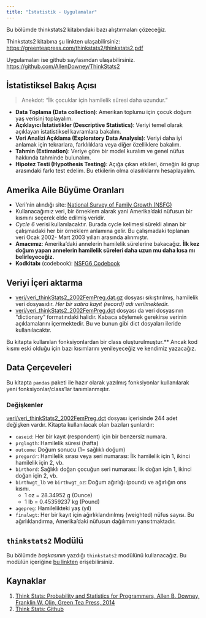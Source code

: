 ```yaml
---
title: "İstatistik - Uygulamalar"
---
```


Bu bölümde thinkstats2 kitabındaki bazı alıştırmaları çözeceğiz.

Thinkstats2 kitabına şu linkten ulaşabilirsiniz: <https://greenteapress.com/thinkstats2/thinkstats2.pdf>

Uygulamaları ise github sayfasından ulaşabilirsiniz. <https://github.com/AllenDowney/ThinkStats2>

## İstatistiksel Bakış Açısı

> Anekdot: "İlk çocuklar için hamilelik süresi daha uzundur."

- **Data Toplama (Data collection)**: Amerikan toplumu için çocuk doğum yaş verisini toplayalım.
- **Açıklayıcı İstatistikler (Descriptive Statistics)**: Veriyi temel olarak açıklayan istatistiksel kavramlara bakalım.
- **Veri Analizi Açıklama (Exploratory Data Analysis)**: Veriyi daha iyi anlamak için tekrarlara, farklılıklara veya diğer özelliklere bakalım.
- **Tahmin (Estimation)**: Veriye göre bir model kuralım ve genel nüfus hakkında tahminde bulunalım.
- **Hipotez Testi (Hypothesis Testing)**: Açığa çıkan etkileri, örneğin iki grup arasındaki farkı test edelim. Bu etkilerin olma olasılıklarını hesaplayalım.

## Amerika Aile Büyüme Oranları

- Veri'nin alındığı site: [National Survey of Family Growth (NSFG)](http://cdc.gov/nchs/nsfg.htm)
- Kullanacağımız veri, bir örneklem alarak yani Amerika'daki nüfusun bir kısmını seçerek elde edilmiş veridir.
- *Cycle 6* verisi kullanılacaktır. Burada cycle kelimesi sürekli alınan bir çalışmadaki her bir örneklem anlamına gelir. Bu çalışmadaki toplanan veri Ocak 2002- Mart 2003 yılları arasında alınmıştır.
- **Amacımız**: Amerika'daki annelerin hamilelik sürelerine bakacağız. **İlk kez doğum yapan annelerin hamilelik süreleri daha uzun mu daha kısa mı belirleyeceğiz.**
- **Kodkitabı** (codebook): [NSFG6 Codebook](https://www.cdc.gov/nchs/nsfg/nsfg_cycle6.htm)

## Veriyi İçeri aktarma

- [veri/veri_thinkStats2_2002FemPreg.dat.gz](../../../veri/veri_thinkStats2_2002FemPreg.dat.gz) dosyası sıkıştırılmış, hamilelik veri dosyasıdır. *Her bir satıra kayıt (record) adı verilmektedir.*
- [veri/veri_thinkStats2_2002FemPreg.dct](../../../veri/veri_thinkStats2_2002FemPreg.dct) dosyası da veri dosyasının "dictionary" formatındaki halidir. Kabaca söylemek gerekirse verinin açıklamalarını içermektedir. Bu ve bunun gibi dict dosyaları ileride kullanılacaktır.

::: {.callout-caution}
Bu kitapta kullanılan fonksiyonlardan bir class oluşturulmuştur.** Ancak kod kısmı eski olduğu için bazı kısımlarını yenileyeceğiz ve kendimiz yazacağız.
:::

## Data Çerçeveleri

Bu kitapta `pandas` paketi ile hazır olarak yazılmış fonksiyonlar kullanılarak yeni fonksiyonlar/class'lar tanımlanmıştır.

### Değişkenler

[veri/veri_thinkStats2_2002FemPreg.dct](../../../veri/veri_thinkStats2_2002FemPreg.dct) dosyası içerisinde 244 adet değişken vardır. Kitapta kullanılacak olan bazıları şunlardır:

- `caseid`: Her bir kayıt (respondent) için bir benzersiz numara.
- `prglngth`: Hamilelik süresi (hafta)
- `outcome`: Doğum sonucu (1= sağlıklı doğum)
- `pregordr`: Hamilelik sırası veya seri numarası: İlk hamilelik için 1, ikinci hamilelik için 2, vb.
- `birthord`: Sağlıklı doğan çocuğun seri numarası: İlk doğan için 1, ikinci doğan için 2, vb.
- `birthwgt_lb` ve `birthwgt_oz`: Doğum ağırlığı (pound) ve ağırlığın ons kısmı. 
  - 1 oz = 28.34952 g (Ounce)
  - 1 lb = 0.45359237 kg (Pound)
- `agepreg`: Hamilelikteki yaş (yıl)
- `finalwgt`: Her bir kayıt için ağırlıklandırılmış (weighted) nüfus sayısı. Bu ağırlıklandırma, Amerika'daki nüfusun dağılımını yansıtmaktadır.

## `thinkstats2` Modülü

Bu bölümde *başkasının* yazdığı `thinkstats2` modülünü kullanacağız. Bu modülün içeriğine [bu linkten](thinkStats2/) erişebilirsiniz.

## Kaynaklar

1. [Think Stats: Probability and Statistics for Programmers, Allen B. Downey, Franklin W. Olin, Green Tea Press, 2014](https://greenteapress.com/thinkstats2/thinkstats2.pdf)
2. [Think Stats: Github](https://github.com/AllenDowney/ThinkStats2)